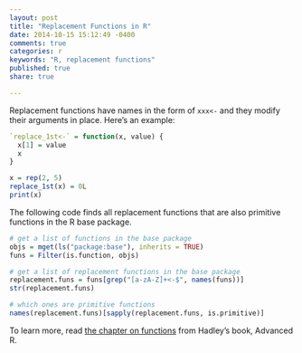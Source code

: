 ```yaml
---
layout: post
title: "Replacement Functions in R"
date: 2014-10-15 15:12:49 -0400
comments: true
categories: r
keywords: "R, replacement functions"
published: true
share: true

---
```


Replacement functions have names in the form of `xxx<-` and they modify their arguments in place. Here's an example:

```r
`replace_1st<-` = function(x, value) {
  x[1] = value
  x
}

x = rep(2, 5)
replace_1st(x) = 0L
print(x)
```

The following code finds all replacement functions that are also primitive functions in the R base package.

```r
# get a list of functions in the base package
objs = mget(ls("package:base"), inherits = TRUE)
funs = Filter(is.function, objs)

# get a list of replacement functions in the base package
replacement.funs = funs[grep("[a-zA-Z]+<-$", names(funs))]
str(replacement.funs)     

# which ones are primitive functions
names(replacement.funs)[sapply(replacement.funs, is.primitive)]
```

To learn more, read [the chapter on functions](http://adv-r.had.co.nz/Functions.html) from Hadley's book, Advanced R.